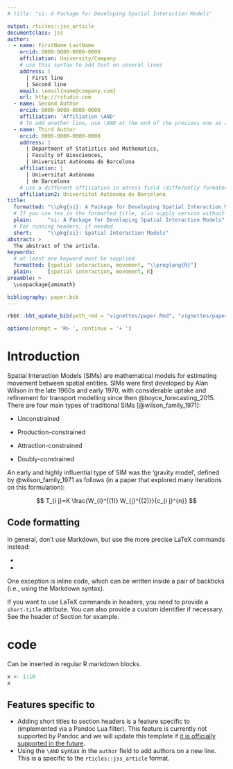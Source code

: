 ```yaml
---
# title: "si: A Package for Developing Spatial Interaction Models"

output: rticles::jss_article
documentclass: jss
author:
  - name: FirstName LastName
    orcid: 0000-0000-0000-0000
    affiliation: University/Company
    # use this syntax to add text on several lines
    address: |
      | First line
      | Second line
    email: \email{name@company.com}
    url: http://rstudio.com
  - name: Second Author
    orcid: 0000-0000-0000-0000
    affiliation: 'Affiliation \AND'
    # To add another line, use \AND at the end of the previous one as above
  - name: Third Author
    orcid: 0000-0000-0000-0000
    address: |
      | Department of Statistics and Mathematics,
      | Faculty of Biosciences,
      | Universitat Autònoma de Barcelona
    affiliation: |
      | Universitat Autònoma 
      | de Barcelona
    # use a different affiliation in adress field (differently formated here)
    affiliation2: Universitat Autònoma de Barcelona
title:
  formatted: "\\pkg{si}: A Package for Developing Spatial Interaction Models"
  # If you use tex in the formatted title, also supply version without
  plain:     "si: A Package for Developing Spatial Interaction Models"
  # For running headers, if needed
  short:     "\\pkg{si}: Spatial Interaction Models"
abstract: >
  The abstract of the article.
keywords:
  # at least one keyword must be supplied
  formatted: [spatial interaction, movement, "\\proglang{R}"]
  plain:     [spatial interaction, movement, R]
preamble: >
  \usepackage{amsmath}

bibliography: paper.bib
---
```


```r
rbbt::bbt_update_bib(path_rmd = "vignettes/paper.Rmd", "vignettes/paper.bib")
```

```r
options(prompt = 'R> ', continue = '+ ')
```

# Introduction

Spatial Interaction Models (SIMs) are mathematical models for estimating movement between spatial entities.
SIMs were first developed by Alan Wilson in the late 1960s and early 1970, with considerable uptake and refinement for transport modelling since then @boyce_forecasting_2015.
There are four main types of traditional SIMs [@wilson_family_1971]:

-   Unconstrained

-   Production-constrained

-   Attraction-constrained

-   Doubly-constrained

An early and highly influential type of SIM was the 'gravity model', defined by @wilson_family_1971 as follows (in a paper that explored many iterations on this formulation):

$$
T_{i j}=K \frac{W_{i}^{(1)} W_{j}^{(2)}}{c_{i j}^{n}}
$$

## Code formatting

In general, don't use Markdown, but use the more precise LaTeX commands instead:

-   \proglang{Java}

-   \pkg{plyr}

One exception is inline code, which can be written inside a pair of backticks (i.e., using the Markdown syntax).

If you want to use LaTeX commands in headers, you need to provide a `short-title` attribute.
You can also provide a custom identifier if necessary.
See the header of Section \ref{r-code} for example.

# \proglang{R} code {#r-code short-title="R code"}

Can be inserted in regular R markdown blocks.

```r
x <- 1:10
x
```

## Features specific to \pkg{rticles} {short-title="Features specific to rticles"}

-   Adding short titles to section headers is a feature specific to \pkg{rticles} (implemented via a Pandoc Lua filter). This feature is currently not supported by Pandoc and we will update this template if [it is officially supported in the future](https://github.com/jgm/pandoc/issues/4409).
-   Using the `\AND` syntax in the `author` field to add authors on a new line. This is a specific to the `rticles::jss_article` format.
